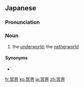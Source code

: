 ==Japanese==
{{wikipedia|lang=ja}}
{{ja-kanjitab|みょう|かい|yomi=o}}
{{ja-kanjitab|めい|かい|yomi=o}}

===Pronunciation===
{{ja-pron|acc=h|y=ko|めいかい}}
{{ja-pron|acc=h|y=o|みょうかい}}

===Noun===
{{ja-noun|めいかい}} {{ja-altread|hhira=みやうかい|hira=みょうかい}}

# {{lb|ja|mythology|sort=めいかい}} the [[underworld]]; the [[netherworld]]

====Synonyms====
* {{ja-l|あの世}}

{{topics|ja|Mythological locations|Death|sort=めいかい}}

[[fr:冥界]]
[[ko:冥界]]
[[ja:冥界]]
[[zh:冥界]]